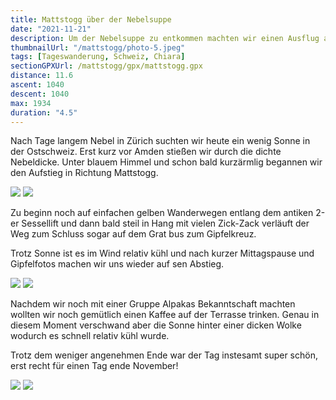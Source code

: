 ```yaml
---
title: Mattstogg über der Nebelsuppe
date: "2021-11-21"
description: Um der Nebelsuppe zu entkommen machten wir einen Ausflug auf den Mattstogg
thumbnailUrl: "/mattstogg/photo-5.jpeg"
tags: [Tageswanderung, Schweiz, Chiara]
sectionGPXUrl: /mattstogg/gpx/mattstogg.gpx
distance: 11.6
ascent: 1040
descent: 1040
max: 1934
duration: "4.5"
---
```


Nach Tage langem Nebel in Zürich suchten wir heute ein wenig Sonne in der Ostschweiz. Erst kurz vor Amden stießen wir durch die dichte Nebeldicke. Unter blauem Himmel und schon bald kurzärmlig begannen wir den Aufstieg in Richtung Mattstogg.

<Img src="/mattstogg/photo.jpeg" d="Amden, knapp über der Nebeldecke"/>


<Img src="/mattstogg/photo-2.jpeg" d="Der Aufstieg ist schwere Arbeit"/>

Zu beginn noch auf einfachen gelben Wanderwegen entlang dem antiken 2-er Sessellift und dann bald steil in Hang mit vielen Zick-Zack verläuft der Weg zum Schluss sogar auf dem Grat bus zum Gipfelkreuz.

Trotz Sonne ist es im Wind relativ kühl und nach kurzer Mittagspause und Gipfelfotos machen wir uns wieder auf sen Abstieg. 

<Img src="/mattstogg/photo-3.jpeg" d="Gipfel erreicht!"/>



<Img src="/mattstogg/photo-4.jpeg" d="Aussicht ins Glarnerland und auf sen Speer"/>

Nachdem wir noch mit einer Gruppe Alpakas Bekanntschaft machten wollten wir noch gemütlich einen Kaffee auf der Terrasse trinken. Genau in diesem Moment verschwand aber die Sonne hinter einer dicken Wolke wodurch es schnell relativ kühl wurde.

Trotz dem weniger angenehmen Ende war der Tag instesamt super schön, erst recht für einen Tag ende November!


<Img src="/mattstogg/photo-5.jpeg" d="Auf sem Weg ins Kaffee..."/>


<Img src="/mattstogg/photo-6.jpeg" d="... und zu den Alpaka."/>